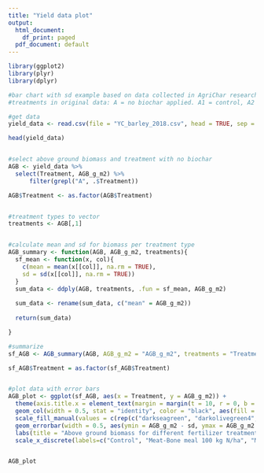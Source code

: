```yaml
---
title: "Yield data plot"
output:
  html_document:
    df_print: paged
  pdf_document: default
---
```




```r
library(ggplot2)
library(plyr)
library(dplyr)

#bar chart with sd example based on data collected in AgriChar research group (HY) for master's thesis
#treatments in original data: A = no biochar applied. A1 = control, A2 = 100 kg N/ha Meat-bone meal fertilizer, A3 = 100 kg N/ha mineral fertilizer

#get data
yield_data <- read.csv(file = "YC_barley_2018.csv", head = TRUE, sep = ";", dec = ",", fileEncoding = "UTF-8-BOM")

head(yield_data)


#select above ground biomass and treatment with no biochar
AGB <- yield_data %>%
  select(Treatment, AGB_g_m2) %>%
      filter(grepl("A", .$Treatment))

AGB$Treatment <- as.factor(AGB$Treatment)


#treatment types to vector
treatments <- AGB[,1]


#calculate mean and sd for biomass per treatment type
AGB_summary <- function(AGB, AGB_g_m2, treatments){
  sf_mean <- function(x, col){
    c(mean = mean(x[[col]], na.rm = TRUE),
    sd = sd(x[[col]], na.rm = TRUE))
  }
  sum_data <- ddply(AGB, treatments, .fun = sf_mean, AGB_g_m2)
  
  sum_data <- rename(sum_data, c("mean" = AGB_g_m2))
  
  return(sum_data)

}

#summarize
sf_AGB <- AGB_summary(AGB, AGB_g_m2 = "AGB_g_m2", treatments = "Treatment")

sf_AGB$Treatment = as.factor(sf_AGB$Treatment)


#plot data with error bars
AGB_plot <- ggplot(sf_AGB, aes(x = Treatment, y = AGB_g_m2)) +
  theme(axis.title.x = element_text(margin = margin(t = 10, r = 0, b = 0, l = 0)), axis.title.y = element_text(margin = margin(t = 0, r = 10, b = 0, l = 0))) +
  geom_col(width = 0.5, stat = "identity", color = "black", aes(fill = Treatment), show.legend = FALSE) +
  scale_fill_manual(values = c(rep(c("darkseagreen", "darkolivegreen4", "darkslategray")))) +
  geom_errorbar(width = 0.5, aes(ymin = AGB_g_m2 - sd, ymax = AGB_g_m2 + sd)) +
  labs(title = "Above ground biomass for different fertilizer treatments", y = "g/m2", caption = "Data sample from MSc work in AgriChar Research group.") +
  scale_x_discrete(labels=c("Control", "Meat-Bone meal 100 kg N/ha", "Mineral fertilizer 100 kg N/ha"))


AGB_plot
```


